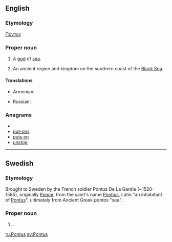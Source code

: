 {{also|pontus}}

==English==

===Etymology===
{{etyl|grc}} [[Πόντος]]

===Proper noun===
{{en-proper noun}}

# {{Greek mythology}} A [[god]] of [[sea]].
# An ancient region and kingdom on the southern coast of the [[Black Sea]].

====Translations====
{{trans-top|A region on the southern coast of the Black Sea}}
* Armenian: {{t-|hy|Պոնտոս|tr=Pontos}}
{{trans-mid}}
* Russian: {{t+|ru|Понт|m|tr=Pont}}
{{trans-bottom}}

===Anagrams===
* {{alphagram|nopstu}}
* [[put-ons#English|put-ons]]
* [[puts on#English|puts on]]
* [[unstop#English|unstop]]


----

==Swedish==

===Etymology===
Brought to Sweden by the French soldier Pontus De La Gardie (~1520-1585), originally [[Ponce]], from the saint's name [[Pontius]], Latin "an inhabitant of [[#English|Pontus]]", ultimately from Ancient Greek ''pontos'' "sea".

===Proper noun===
{{infl|sv|proper noun}}

# {{given name|male|lang=sv}}.

[[ru:Pontus]]
[[sv:Pontus]]